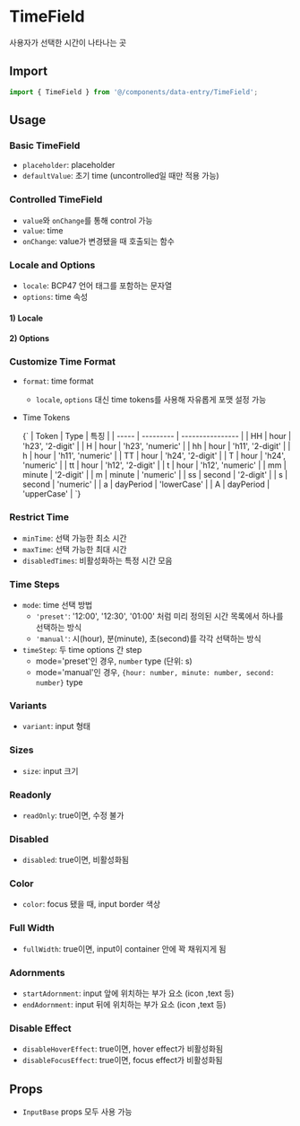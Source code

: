 
<Meta of={TimeFieldStories} />

# TimeField

사용자가 선택한 시간이 나타나는 곳

## Import

```js
import { TimeField } from '@/components/data-entry/TimeField';
```

## Usage

### Basic TimeField

- `placeholder`: placeholder
- `defaultValue`: 초기 time (uncontrolled일 때만 적용 가능)

<Canvas of={TimeFieldStories.BasicTimeField} />

### Controlled TimeField

- `value`와 `onChange`를 통해 control 가능
- `value`: time
- `onChange`: value가 변경됐을 때 호출되는 함수

<Canvas of={TimeFieldStories.ControlledTimeField} />

### Locale and Options

- `locale`: BCP47 언어 태그를 포함하는 문자열
- `options`: time 속성

#### 1) Locale

<Canvas of={TimeFieldStories.Locale} />

#### 2) Options

<Canvas of={TimeFieldStories.Options} />

### Customize Time Format

- `format`: time format

  - `locale`, `options` 대신 time tokens를 사용해 자유롭게 포맷 설정 가능

- Time Tokens

  <Markdown>
    {`
  | Token | Type | 특징 | 
  | ----- | --------- | ---------------- | 
  | HH | hour | 'h23', '2-digit' | 
  | H | hour | 'h23', 'numeric' | 
  | hh | hour | 'h11', '2-digit' | 
  | h | hour | 'h11', 'numeric' | 
  | TT | hour | 'h24', '2-digit' | 
  | T | hour | 'h24', 'numeric' | 
  | tt | hour | 'h12', '2-digit' | 
  | t | hour | 'h12', 'numeric' | 
  | mm | minute | '2-digit' | 
  | m | minute | 'numeric' | 
  | ss | second | '2-digit' | 
  | s | second | 'numeric' | 
  | a | dayPeriod | 'lowerCase' | 
  | A | dayPeriod | 'upperCase' |
  `}
  </Markdown>

<Canvas of={TimeFieldStories.CustomizeTimeFormat} />

### Restrict Time

- `minTime`: 선택 가능한 최소 시간
- `maxTime`: 선택 가능한 최대 시간
- `disabledTimes`: 비활성화하는 특정 시간 모음

<Canvas of={TimeFieldStories.RestrictTime} />

### Time Steps

- `mode`: time 선택 방법
  - `'preset'`: '12:00', '12:30', '01:00' 처럼 미리 정의된 시간 목록에서 하나를 선택하는 방식
  - `'manual'`: 시(hour), 분(minute), 초(second)를 각각 선택하는 방식
- `timeStep`: 두 time options 간 step
  - mode='preset'인 경우, `number` type (단위: s)
  - mode='manual'인 경우, `{hour: number, minute: number, second: number}` type

<Canvas of={TimeFieldStories.TimeSteps} />

### Variants

- `variant`: input 형태

<Canvas of={TimeFieldStories.Variants} />

### Sizes

- `size`: input 크기

<Canvas of={TimeFieldStories.Sizes} />

### Readonly

- `readOnly`: true이면, 수정 불가

<Canvas of={TimeFieldStories.Readonly} />

### Disabled

- `disabled`: true이면, 비활성화됨

<Canvas of={TimeFieldStories.Disabled} />

### Color

- `color`: focus 됐을 때, input border 색상

<Canvas of={TimeFieldStories.Color} />

### Full Width

- `fullWidth`: true이면, input이 container 안에 꽉 채워지게 됨

<Canvas of={TimeFieldStories.FullWidth} />

### Adornments

- `startAdornment`: input 앞에 위치하는 부가 요소 (icon ,text 등)
- `endAdornment`: input 뒤에 위치하는 부가 요소 (icon ,text 등)

<Canvas of={TimeFieldStories.Adornments} />

### Disable Effect

- `disableHoverEffect`: true이면, hover effect가 비활성화됨
- `disableFocusEffect`: true이면, focus effect가 비활성화됨

<Canvas of={TimeFieldStories.DisableEffect} />

## Props

- `InputBase` props 모두 사용 가능

<ArgTypes of={TimeFieldStories} sort="alpha" />
